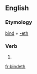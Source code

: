 ==English==

===Etymology===
[[bind]] + [[-eth]]

===Verb===
{{infl|en|verb form}}

# {{archaic third-person singular of|bind}}

[[fr:bindeth]]